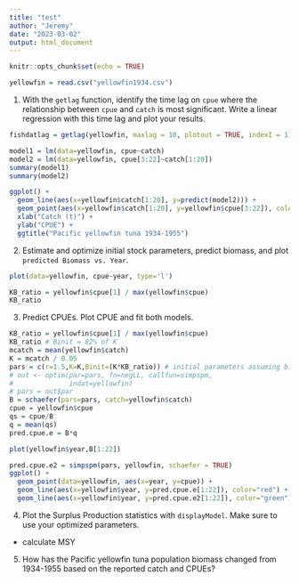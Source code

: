 ```yaml
---
title: "test"
author: "Jeremy"
date: "2023-03-02"
output: html_document
---
```


```r
knitr::opts_chunk$set(echo = TRUE)
```

```r
yellowfin = read.csv("yellowfin1934.csv")
```

1) With the `getlag` function, identify the time lag on `cpue` where the relationship between `cpue` and `catch` is most significant. Write a linear regression with this time lag and plot your results.

```r
fishdatlag = getlag(yellowfin, maxlag = 10, plotout = TRUE, indexI = 1) # check lag
```

```r
model1 = lm(data=yellowfin, cpue~catch)
model2 = lm(data=yellowfin, cpue[3:22]~catch[1:20])
summary(model1)
summary(model2)
```
```r
ggplot() +
  geom_line(aes(x=yellowfin$catch[1:20], y=predict(model2))) +
  geom_point(aes(x=yellowfin$catch[1:20], y=yellowfin$cpue[3:22]), color="blue") +
  xlab("Catch (t)") +
  ylab("CPUE") +
  ggtitle("Pacific yellowfin tuna 1934-1955")
```

2) Estimate and optimize initial stock parameters, predict biomass, and plot `predicted Biomass vs. Year`.

```r
plot(data=yellowfin, cpue~year, type='l')
```
```r
KB_ratio = yellowfin$cpue[1] / max(yellowfin$cpue)
KB_ratio


```

3) Predict CPUEs. Plot CPUE and fit both models. 

```r
KB_ratio = yellowfin$cpue[1] / max(yellowfin$cpue)
KB_ratio # Binit = 82% of K
mcatch = mean(yellowfin$catch)
K = mcatch / 0.05
pars = c(r=1.5,K=K,Binit=(K*KB_ratio)) # initial parameters assuming biomass is ~0.5K
# out <- optim(par=pars, fn=negLL, callfun=simpspm,
#              indat=yellowfin)
# pars = out$par
B = schaefer(pars=pars, catch=yellowfin$catch)
cpue = yellowfin$cpue
qs = cpue/B
q = mean(qs)
pred.cpue.e = B*q 

plot(yellowfin$year,B[1:22])

pred.cpue.e2 = simpspm(pars, yellowfin, schaefer = TRUE)
ggplot() +
  geom_point(data=yellowfin, aes(x=year, y=cpue)) +
  geom_line(aes(x=yellowfin$year, y=pred.cpue.e[1:22]), color="red") +
  geom_line(aes(x=yellowfin$year, y=pred.cpue.e2[1:22]), color="green")
```

4) Plot the Surplus Production statistics with `displayModel`. Make sure to use your optimized parameters.
  - calculate MSY


5) How has the Pacific yellowfin tuna population biomass changed from 1934-1955 based on the reported catch and CPUEs? 